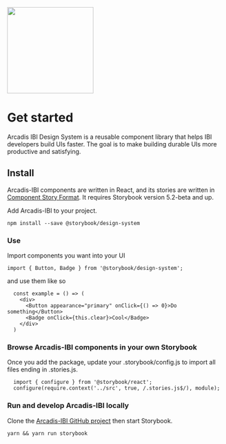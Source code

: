
<Meta title="Intro" />

<img src={designSystem} height="200px" />

# Get started

Arcadis IBI Design System is a reusable component library that helps IBI developers build UIs faster. The goal is to make building durable UIs more productive and satisfying.

## Install

Arcadis-IBI components are written in React, and its stories are written in [Component Story Format](https://medium.com/storybookjs/component-story-format-66f4c32366df). It requires Storybook version 5.2-beta and up.

Add Arcadis-IBI to your project.

`npm install --save @storybook/design-system`

### **Use**

Import components you want into your UI

`import { Button, Badge } from '@storybook/design-system';`

and use them like so

```
  const example = () => (
    <div>
      <Button appearance="primary" onClick={() => 0}>Do something</Button>
      <Badge onClick={this.clear}>Cool</Badge>
    </div>
  )
```

### **Browse Arcadis-IBI components in your own Storybook**

Once you add the package, update your .storybook/config.js to import all files ending in .stories.js.

```
  import { configure } from '@storybook/react';
  configure(require.context('../src', true, /.stories.js$/), module);
```

### **Run and develop Arcadis-IBI locally**

Clone the [Arcadis-IBI GitHub project](https://github.com/storybookjs/design-system) then start Storybook.

`yarn && yarn run storybook`
